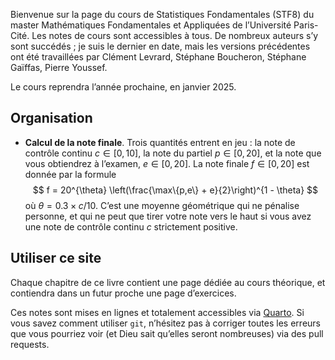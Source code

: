 
Bienvenue sur la page du cours de Statistiques Fondamentales (STF8) du master Mathématiques Fondamentales et Appliquées de l'Université Paris-Cité. Les notes de cours sont accessibles à tous. De nombreux auteurs s'y sont succédés ; je suis le dernier en date, mais les versions précédentes ont été travaillées par Clément Levrard, Stéphane Boucheron, Stéphane Gaïffas, Pierre Youssef. 

Le cours reprendra l'année prochaine, en janvier 2025. 


## Organisation {.unnumbered}


- **Calcul de la note finale**. Trois quantités entrent en jeu : la note de contrôle continu $c \in [0,10]$, la note du partiel $p\in [0,20]$, et la note que vous obtiendrez à l'examen, $e \in [0,20]$. La note finale $f \in [0,20]$ est donnée par la formule 
$$ f = 20^{\theta} \left(\frac{\max\{p,e\} + e}{2}\right)^{1 - \theta} $$
où $\theta = 0.3 \times c/10$. C'est une moyenne géométrique qui ne pénalise personne, et qui ne peut que tirer votre note vers le haut si vous avez une note de contrôle continu $c$ strictement positive. 

## Utiliser ce site

Chaque chapitre de ce livre contient une page dédiée au cours théorique, et contiendra dans un futur proche une page d'exercices. 

Ces notes sont mises en lignes et totalement accessibles via [Quarto](https://quarto.org). Si vous savez comment utiliser `git`, n'hésitez pas à corriger toutes les erreurs que vous pourriez voir (et Dieu sait qu'elles seront nombreuses) via des pull requests. 


<!--\newcommand{\bx}{\boldsymbol{x}}
\newcommand{\bt}{\boldsymbol{\theta}}
\newcommand{\dkl}{\mathrm{d}_{\mathrm{KL}}}
\newcommand{\dtv}{\mathrm{d}_{\mathrm{TV}}}-->


